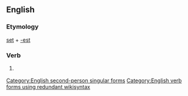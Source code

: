 ==English==

===Etymology===
[[set]] + [[-est]]

===Verb===
{{en-verb form}}

# {{context|archaic|lang=en}} {{form of|Second-person singular simple present form|set|lang=en}}

[[Category:English second-person singular forms]]
[[Category:English verb forms using redundant wikisyntax]]
